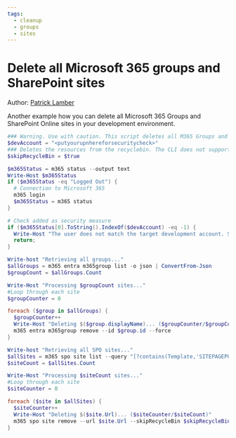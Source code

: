 ```yaml
---
tags:  
  - cleanup
  - groups
  - sites
---
```



# Delete all Microsoft 365 groups and SharePoint sites

Author: [Patrick Lamber](https://www.nubo.eu/Delete-All-SPO-Sites-And-M365-Groups/)

Another example how you can delete all Microsoft 365 Groups and SharePoint Online sites in your development environment.

<Tabs>
  <TabItem value="PowerShell">

  ```powershell
  ### Warning. Use with caution. This script deletes all M365 Groups and SPO Sites in your tenant
  $devAccount = "<putyourupnhereforsecuritycheck>"
  ### Deletes the resources from the recyclebin. The CLI does not support this feature yet
  $skipRecycleBin = $true

  $m365Status = m365 status --output text
  Write-Host $m365Status
  if ($m365Status -eq "Logged Out") {
    # Connection to Microsoft 365
    m365 login
    $m365Status = m365 status
  }

  # Check added as security measure
  if ($m365Status[0].ToString().IndexOf($devAccount) -eq -1) {
    Write-Host "The user does not match the target development account. Stopping..." -ForegroundColor Red
    return;
  }

  Write-host "Retrieving all groups..."
  $allGroups = m365 entra m365group list -o json | ConvertFrom-Json
  $groupCount = $allGroups.Count

  Write-Host "Processing $groupCount sites..."
  #Loop through each site
  $groupCounter = 0

  foreach ($group in $allGroups) {
    $groupCounter++
    Write-Host "Deleting $($group.displayName)... ($groupCounter/$groupCount)"
    m365 entra m365group remove --id $group.id --force
  }

  Write-host "Retrieving all SPO sites..."
  $allSites = m365 spo site list --query "[?contains(Template,'SITEPAGEPUBLISHING') || contains(Template,'STS')]" | ConvertFrom-Json
  $siteCount = $allSites.Count

  Write-Host "Processing $siteCount sites..."
  #Loop through each site
  $siteCounter = 0

  foreach ($site in $allSites) {
    $siteCounter++
    Write-Host "Deleting $($site.Url)... ($siteCounter/$siteCount)"
    m365 spo site remove --url $site.Url --skipRecycleBin $skipRecycleBin --force
  }
  ```

  </TabItem>
</Tabs>

